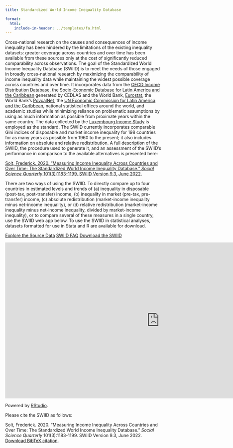 ```yaml
---
title: Standardized World Income Inequality Database

format:
  html:
    include-in-header: ../templates/fa.html
---
```


Cross-national research on the causes and consequences of income inequality has been hindered by the limitations of the existing inequality datasets: greater coverage across countries and over time has been available from these sources only at the cost of significantly reduced comparability across observations.  The goal of the Standardized World Income Inequality Database (SWIID) is to meet the needs of those engaged in broadly cross-national research by maximizing the comparability of income inequality data while maintaining the widest possible coverage across countries and over time.  It incorporates data from the [OECD Income Distribution Database](https://www.oecd.org/social/income-distribution-database.htm), the [Socio-Economic Database for Latin America and the Caribbean](http://www.cedlas.econo.unlp.edu.ar/wp/en/estadisticas/sedlac/) generated by CEDLAS and the World Bank, [Eurostat](https://ec.europa.eu/eurostat/), the World Bank's [PovcalNet](http://iresearch.worldbank.org/PovcalNet/home.aspx), the [UN Economic Commission for Latin America and the Caribbean](http://interwp.cepal.org/sisgen/ConsultaIntegrada.asp?idIndicador=250&idioma=e), national statistical offices around the world, and academic studies while minimizing reliance on problematic assumptions by using as much information as possible from proximate years within the same country.  The data collected by the [Luxembourg Income Study](http://www.lisdatacenter.org/our-data/lis-database/) is employed as the standard.  The SWIID currently incorporates comparable Gini indices of disposable and market income inequality for 198 countries for as many years as possible from 1960 to the present; it also includes information on absolute and relative redistribution.  A full description of the SWIID, the procedure used to generate it, and an assessment of the SWIID's performance in comparison to the available alternatives is presented here: 

[Solt, Frederick. 2020. "Measuring Income Inequality Across Countries and Over Time: The Standardized World Income Inequality Database." _Social Science Quarterly_ 101(3):1183-1199. SWIID Version 9.3, June 2022.](/res/published/solt2020)

There are two ways of using the SWIID.  To directly compare up to four countries in estimated levels and trends of (a) inequality in disposable (post-tax, post-transfer) income, (b) inequality in market (pre-tax, pre-transfer) income, &#40;c) absolute redistribution (market-income inequality minus net-income inequality), or (d) relative redistribution (market-income inequality minus net-income inequality, divided by market-income inequality), or to compare several of these measures in a single country, use the SWIID web app below.  To use the SWIID in statistical analyses, datasets formatted for use in Stata and R are available for download.

<!-- <a class="button" href="swiid_source/">Explore the Source Data</a> -->
<!-- <a class="button" href="swiid_faq/">SWIID FAQ</a> -->
<!-- <a class="button" href="swiid_downloads/">Download the SWIID</a> -->

[<i class="fa-regular fa-compass"></i> Explore the Source Data](swiid_source/){.btn-custom .btn role="button"}  [<i class="fa-solid fa-circle-question"></i> SWIID FAQ](swiid_faq/){.btn-custom .btn role="button"}  [<i class="fa-solid fa-cloud-arrow-down"></i> Download the SWIID](swiid_downloads/){.btn-custom .btn role="button"} 

<iframe src="https://fsolt.shinyapps.io/SWIIDweb" style="border: none; width: 990px; height: 500px"></iframe>

Powered by [RStudio](http://shiny.rstudio.com). 

Please cite the SWIID as follows:

Solt, Frederick. 2020. "Measuring Income Inequality Across Countries and Over Time: The Standardized World Income Inequality Database." _Social Science Quarterly_ 101(3):1183-1199.  SWIID Version 9.3, June 2022.  <br />[Download BibTeX citation](/papers/solt2020/solt2020.bib).